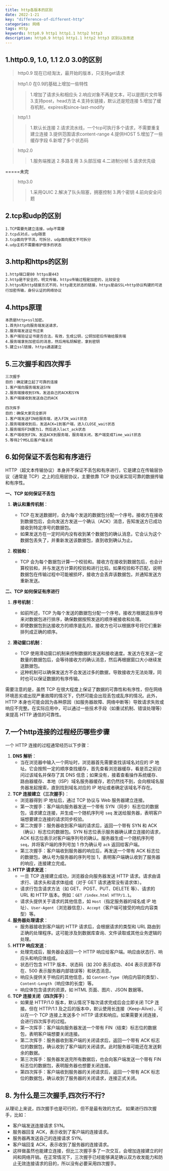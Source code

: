 ```yaml
---
title: http各版本的区别
date: 2022-1-21
key: "difference-of-different-http"
categories: 网络
tags: Http
keywords: http0.9 http1 http1.1 http2 http3 
description: http0.9 http1 http1.1 http2 http3 区别以及改进
---
```



<TOCInline toc={props.toc} exclude="Overview" toHeading={3} />

## 1.http0.9, 1.0, 1.1 2.0 3.0的区别

> http0.9 现在已经淘汰，最开始的版本，只支持get请求

> http1.0 在0.9的基础上增加一些特性
>> 1.增加了请求头和相应头
>> 2.响应对象不再是文本，可以是图片文件等
>> 3.支持post，head方法
>> 4.支持长链接，默认还是短连接
>> 5.增加了缓存机制，expires和since-last-modify

> http1.1
> > 1.默认长连接
> > 2.请求流水线，一个tcp可执行多个请求，不需要重复建立连接
> > 3.提供范围请求content-range
> > 4.提供HOST
> > 5.增加了一些缓存字段
> > 6.新增了多个状态码

> http2.0
> > 1.服务端推送
> > 2.多路复用
> > 3.头部压缩
> > 4.二进制分帧
> > 5.请求优先级

=====未完
> http3.0
> > 1.采用QUIC
> > 2.解决了队头阻塞，拥塞控制
> > 3.两个密钥
> > 4.前向安全问题

## 2.tcp和udp的区别

    1.TCP需要先建立连接，udp不需要
    2.tcp点对点，udp随意
    3.tcp面向字节流，可拆分，udp面向报文不可拆分
    4.udp主机不需要维护很多的状态
## 3.http和https的区别

    1.http端口是80 https是443
    2.http是不安全的，明文传输，https传输过程是加密的，比较安全
    3.https和http链接方式不同，http是无状态的链接，https是由SSL+http协议构建的可进行加密传输，身份认证的网络协议

## 4.https原理
    本质是http+ssl加密。
    1.首先http向服务端发送请求，
    2.服务端发送证书过来
    3.客户端验证证书是否合法，有效，生成公钥，公钥加密后传输给服务端
    4.服务端拿到加密后的消息，然后用私钥解密，拿到密钥
    5.建立ssl链接，https通道建立
## 5.三次握手和四次挥手
    三次握手   
    目的：确定建立起了可靠的连接
    1.客户端向服务端发送SYN
    2.服务端接收到SYN，发送自己的ACK和SYN
    3.客户端接收到发送自己的ACK

    四次挥手
    目的：确保大家完全断开
    1.客户端发送FIN给服务端，进入FIN_wait状态
    2.服务端接收到后，发送ACK=1到客户端，进入CLOSE_wait状态
    3.服务端将FIN置为1，然后进入lact_ack状态
    4.客户端收到FIN，发送ACK到服务端，服务端关闭，客户端变成Time_wait状态
    5.等待2个MSL后客户端关闭
## 6.如何保证不丢包和有序进行

HTTP（超文本传输协议）本身并不保证不丢包和有序进行，它是建立在传输层协议（通常是 TCP）之上的应用层协议，主要依靠 TCP 协议来实现可靠的数据传输和有序性。

**一、TCP 如何保证不丢包**

1. **确认和重传机制**：
   - TCP 在发送数据时，会为每个发送的数据包分配一个序号。接收方在接收到数据包后，会向发送方发送一个确认（ACK）消息，告知发送方已成功接收到特定序号的数据包。
   - 如果发送方在一定时间内没有收到某个数据包的确认消息，它会认为这个数据包丢失了，并重新发送该数据包，直到收到确认为止。

2. **校验和**：
   - TCP 会为每个数据包计算一个校验和。接收方在接收到数据包后，也会计算校验和，并与发送方计算的校验和进行比较。如果校验和不匹配，说明数据包在传输过程中可能被损坏，接收方会丢弃该数据包，并通知发送方重新发送。

**二、TCP 如何保证有序进行**

1. **序号机制**：
   - 如前所述，TCP 为每个发送的数据包分配一个序号。接收方根据这些序号来对数据包进行排序，确保数据按照发送的顺序被接收和处理。
   - 即使数据包到达接收方的顺序是乱的，接收方也可以根据序号将它们重新排列成正确的顺序。

2. **滑动窗口机制**：
   - TCP 使用滑动窗口机制来控制数据的发送和接收速度。发送方在发送一定数量的数据包后，会等待接收方的确认消息，然后再根据窗口大小继续发送数据包。
   - 这种机制可以确保发送方不会发送过多的数据，导致接收方无法处理，同时也可以保证数据的有序传输。

需要注意的是，虽然 TCP 在很大程度上保证了数据的可靠性和有序性，但在网络环境恶劣或出现严重故障的情况下，仍然可能会出现丢包或乱序的情况。此外，HTTP 本身也可能会因为各种原因（如服务器故障、网络中断等）导致请求失败或响应不完整。在实际应用中，可以通过一些技术手段（如重试机制、错误处理等）来提高 HTTP 通信的可靠性。



## 7.一个http连接的过程经历哪些步骤

一个 HTTP 连接的过程通常经历以下步骤：
1. **DNS 解析**：
    - 当在浏览器中输入一个网址时，浏览器首先需要查找该域名对应的 IP 地址。它会按照一定的顺序查找缓存，首先查看浏览器缓存，看是否之前访问过该域名并保存了其 DNS 信息；如果没有，接着查看操作系统缓存、路由器缓存、本地（ISP）域名服务器缓存，若仍然找不到，会向根域名服务器发起搜索，直到找到域名对应的 IP 地址或者确定该域名不存在。
2. **TCP 连接建立（三次握手）**：
    - 浏览器得到 IP 地址后，通过 TCP 协议与 Web 服务器建立连接。
    - 第一次握手：客户端向服务器发送一个带有 SYN（同步）标志位的数据包，请求建立连接，并生成一个随机序列号 `seq` 发送给服务器，表明客户端想要建立连接的请求同步校验。
    - 第二次握手：服务器收到客户端的请求后，返回一个带有 SYN 和 ACK（确认）标志位的数据包。SYN 标志位表示服务器确认建立连接的请求，ACK 标志位表示对客户端序列号的确认。服务器生成一个随机序列号 `seq`，并将客户端的序列号加 1 作为确认号 `ack` 返回给客户端。
    - 第三次握手：客户端收到服务器的响应后，再发送一个带有 ACK 标志位的数据包，确认号为服务器的序列号加 1，表明客户端确认收到了服务器的响应，连接建立完成。
3. **HTTP 请求发送**：
    - 一旦 TCP 连接建立成功，浏览器会向服务器发送 HTTP 请求。请求由请求行、请求头和请求体组成（对于 GET 请求通常没有请求体）。
    - 请求行包含请求方法（如 GET、POST、PUT、DELETE 等）、请求的 URL 和 HTTP 版本。例如：`GET /index.html HTTP/1.1`。
    - 请求头提供关于请求的其他信息，如 `Host`（指定服务器的域名或 IP 地址）、`User-Agent`（浏览器信息）、`Accept`（客户端可接受的响应内容类型）等。
4. **服务器处理请求**：
    - 服务器接收到客户端的 HTTP 请求后，会根据请求的类型和 URL 路由到正确的处理程序。这可能涉及到数据库查询、文件读取或其他业务逻辑的处理。
5. **HTTP 响应发送**：
    - 处理完成后，服务器会返回一个 HTTP 响应给客户端。响应由状态行、响应头和响应体组成。
    - 状态行包含 HTTP 版本、状态码（如 200 表示成功、404 表示资源不存在、500 表示服务器内部错误等）和状态消息。
    - 响应头提供关于响应的其他信息，如 `Content-Type`（响应内容的类型）、`Content-Length`（响应体的长度）等。
    - 响应体包含请求的资源，如 HTML 页面、图片、JSON 数据等。
6. **TCP 连接关闭（四次挥手）**：
    - 如果是 HTTP/1.0 版本，默认情况下每次请求完成后会立即关闭 TCP 连接。但在 HTTP/1.1 及之后的版本中，默认使用长连接（Keep-Alive），可以在一个 TCP 连接上发送多个 HTTP 请求和响应。如果需要关闭连接，会进行四次挥手的过程。
    - 第一次挥手：客户端向服务器发送一个带有 FIN（结束）标志位的数据包，表明客户端想要关闭连接。
    - 第二次挥手：服务器收到客户端的关闭请求后，返回一个带有 ACK 标志位的数据包，确认收到了客户端的关闭请求。此时服务器可能还在发送剩余的数据。
    - 第三次挥手：服务器发送完所有数据后，也会向客户端发送一个带有 FIN 标志位的数据包，表明服务器也想要关闭连接。
    - 第四次挥手：客户端收到服务器的关闭请求后，返回一个带有 ACK 标志位的数据包，确认收到了服务器的关闭请求，连接正式关闭。

## 8. 为什么是三次握手,四次行不行?

从理论上来说，四次握手也是可行的，但不是最有效的方式。
如果进行四次握手，比如：
- 客户端发送连接请求 SYN。
- 服务器回复 ACK，表示收到了客户端的连接请求。
- 服务器再发送自己的连接请求 SYN。
- 客户端回复 ACK，表示收到了服务器的连接请求。
- 这样做虽然也能建立连接，但比三次握手多了一次交互，会增加连接建立的时间和网络开销。在正常情况下，三次握手已经能够满足确认双方收发能力和防止无效连接请求的目的，所以没有必要采用四次握手。